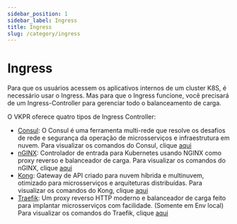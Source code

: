 ```yaml
---
sidebar_position: 1
sidebar_label: Ingress
title: Ingress
slug: /category/ingress
---
```


# Ingress

Para que os usuários acessem os aplicativos internos de um cluster K8S, é necessário usar o Ingress. Mas para que o Ingress funcione, você precisará de um Ingress-Controller para gerenciar todo o balanceamento de carga.

O VKPR oferece quatro tipos de Ingress Controller:

- [Consul](https://www.consul.io/docs): O Consul é uma ferramenta multi-rede que resolve os desafios de rede e segurança da operação de microsserviços e infraestrutura em nuvem. Para visualizar os comandos do Consul, clique [aqui](/docs/commands/consul/install)
- [nGINX](https://github.com/kubernetes/ingress-nginx): Controlador de entrada para Kubernetes usando NGINX como proxy reverso e balanceador de carga. Para visualizar os comandos do nGINX, clique [aqui](/docs/commands/ingress/install)
- [Kong](https://docs.konghq.com/): Gateway de API criado para nuvem híbrida e multinuvem, otimizado para microsserviços e arquiteturas distribuídas. Para visualizar os comandos do Kong, clique [aqui](/docs/commands/kong/install)
- [Traefik](https://doc.traefik.io/traefik/): Um proxy reverso HTTP moderno e balanceador de carga feito para implantar microsserviços com facilidade. (Somente em Env local) Para visualizar os comandos do Traefik, clique [aqui](/docs/commands/infra/start)
